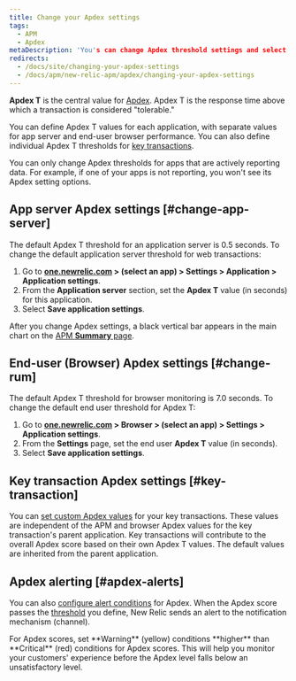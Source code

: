 ```yaml
---
title: Change your Apdex settings
tags:
  - APM
  - Apdex
metaDescription: 'You's can change Apdex threshold settings and select specific countries in New Relic's user interface.'
redirects:
  - /docs/site/changing-your-apdex-settings
  - /docs/apm/new-relic-apm/apdex/changing-your-apdex-settings
---
```


**Apdex T** is the central value for [Apdex](/docs/apm/new-relic-apm/apdex/apdex-measuring-user-satisfaction). Apdex T is the response time above which a transaction is considered "tolerable."

You can define Apdex T values for each application, with separate values for app server and end-user browser performance. You can also define individual Apdex T thresholds for [key transactions](/docs/apm/transactions/key-transactions/introduction-key-transactions).

<Callout variant="important">
You can only change Apdex thresholds for apps that are actively reporting data. For example, if one of your apps is not reporting, you won't see its Apdex setting options.
</Callout>

## App server Apdex settings [#change-app-server]

The default Apdex T threshold for an application server is 0.5 seconds. To change the default application server threshold for web transactions:

1. Go to **[one.newrelic.com](https://one.newrelic.com) > (select an app) > Settings > Application > Application settings**.
2. From the **Application server** section, set the **Apdex T** value (in seconds) for this application.
3. Select **Save application settings**.

After you change Apdex settings, a black vertical bar appears in the main chart on the [APM **Summary** page](/docs/apm/applications-menu/monitoring/apm-overview-page).

## End-user (Browser) Apdex settings [#change-rum]

The default Apdex T threshold for browser monitoring is 7.0 seconds. To change the default end user threshold for Apdex T:

1. Go to **[one.newrelic.com](https://one.newrelic.com) > Browser > (select an app) > Settings > Application settings**.
2. From the **Settings** page, set the end user **Apdex T** value (in seconds).
3. Select **Save application settings**.

## Key transaction Apdex settings [#key-transaction]

You can [set custom Apdex values](/docs/apm/transactions/key-transactions/create-key-transactions) for your key transactions. These values are independent of the APM and browser Apdex values for the key transaction's parent application. Key transactions will contribute to the overall Apdex score based on their own Apdex T values. The default values are inherited from the parent application.

## Apdex alerting [#apdex-alerts]

You can also [configure alert conditions](/docs/alerts/new-relic-alerts/configuring-alert-policies/define-alert-conditions) for Apdex. When the Apdex score passes the [threshold](/docs/alerts/new-relic-alerts/configuring-alert-policies/define-thresholds-trigger-alert) you define, New Relic sends an alert to the notification mechanism (channel).

<Callout variant="tip">
  For Apdex scores, set **Warning** (yellow) conditions **higher** than **Critical** (red) conditions for Apdex scores. This will help you monitor your customers' experience before the Apdex level falls below an unsatisfactory level.
</Callout>
